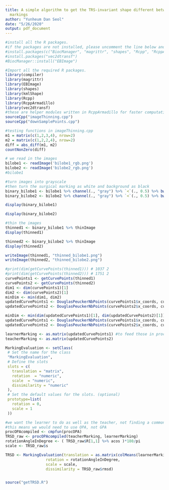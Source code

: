 ```yaml
---
title: A simple algorithm to get the TRS-invariant shape different between surgical
  markings
author: "Yunheum Dan Seol"
date: "5/26/2020"
output: pdf_document
---
```


```r
#install all the R packages.
#if the packages are not installed, please uncomment the line below and run it;
#install.packages(c("BiocManager", "magrittr", "shapes", "Rcpp", "RcppArmadillo", "kmlShape"))
#install.packages("vec2dtransf")
#BiocManager::install("EBImage")
```


```r
#Import all the required R packages.
library(compiler)
library(magrittr)
library(EBImage)
library(shapes)
library(kmlShape)
library(Rcpp)
library(RcppArmadillo)
library(vec2dtransf)
#these are helper modules written in RcppArmadillo for faster computation
sourceCpp("imageThinning.cpp")
sourceCpp("downSamplePoints.cpp")
```


```r
#testing functions in imageThinning.cpp
m1 = matrix(c(1,2,3,4), nrow=2)
m2 = matrix(c(1,2,2,4), nrow=2)
diff = abs_diff(m1, m2)
countNonZero(diff)
```


```r
# we read in the images
bilobe1 <- readImage('bilobe1_rgb.png')
bilobe2 <- readImage('bilobe2_rgb.png')
#bilobe1
```

```r
#turn images into grayscale
#then turn the surgical marking as white and background as black
binary_bilobe1 <- bilobe1 %>% channel(., "gray") %>% `<`(., 0.5) %>% bwlabel(.)
binary_bilobe2 <- bilobe2 %>% channel(., "gray") %>% `<`(., 0.5) %>% bwlabel(.)

```
```r
display(binary_bilobe1)
```

```r
display(binary_bilobe2)
```

```r
#thin the images
thinned1 <- binary_bilobe1 %>% thinImage
display(thinned1)
```


```r
thinned2 <- binary_bilobe2 %>% thinImage
display(thinned2)
```

```r
writeImage(thinned1, "thinned_bilobe1.png")
writeImage(thinned2, "thinned_bilobe2.png")
```

```r
#print(dim(getCurvePoints(thinned1))) # 1037 2
#print(dim(getCurvePoints(thinned2))) # 1751 2
curvePoints1 <- getCurvePoints(thinned1)
curvePoints2 <- getCurvePoints(thinned2)
dim1 <- dim(curvePoints1)[1]
dim2 <- dim(curvePoints2)[1]
minDim <- min(dim1, dim2)
updatedCurvePoints1 <- DouglasPeuckerNbPoints(curvePoints1$x_coords, curvePoints1$y_coords, minDim)
updatedCurvePoints2 <- DouglasPeuckerNbPoints(curvePoints2$x_coords, curvePoints2$y_coords, minDim)

minDim <- min(dim(updatedCurvePoints1)[1], dim(updatedCurvePoints2)[1])
updatedCurvePoints1 <- DouglasPeuckerNbPoints(curvePoints1$x_coords, curvePoints1$y_coords, minDim)
updatedCurvePoints2 <- DouglasPeuckerNbPoints(curvePoints2$x_coords, curvePoints2$y_coords, minDim)


```


```r
learnerMarking <- as.matrix(updatedCurvePoints1) #to feed those in procGPA()
teacherMarking <- as.matrix(updatedCurvePoints2)

```

```r
MarkingEvaluation <- setClass(
 # Set the name for the class
 "MarkingEvaluation",
 # Define the slots
 slots = c(
   translation = "matrix",
   rotation  = "numeric",
   scale  = "numeric",
   dissimilarity = "numeric"
 ),
 # Set the default values for the slots. (optional)
 prototype=list(
   rotation = 0,
   scale = 1
 ))

```


```r
#we want the learner to do as well as the teacher, not finding a common mean shape
#this means we would need to use OPA, not GPA
procOPAcompiled <- cmpfun(procOPA)
TRSD_raw <- procOPAcompiled(teacherMarking, learnerMarking)
rotationAngleInDegree <- ( TRSD_raw$R[1,1] %>% acos )*180/pi
scale <- TRSD_raw$s

TRSD <- MarkingEvaluation(translation = as.matrix(colMeans(learnerMarking %*% TRSD_raw$R)),
                  rotation = rotationAngleInDegree,
                  scale = scale,
                  dissimilarity = TRSD_raw$rmsd)



```


```r
source("getTRSD.R")
```

